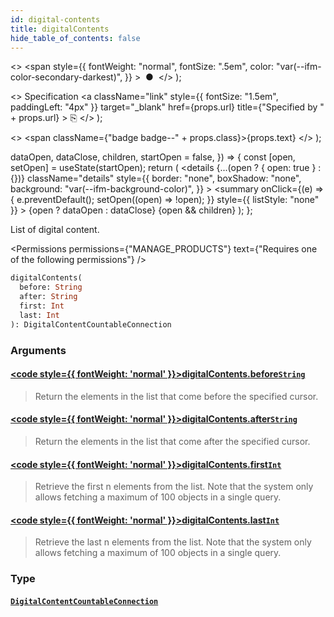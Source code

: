 ```yaml
---
id: digital-contents
title: digitalContents
hide_table_of_contents: false
---
```


  <>
    <span
      style={{
        fontWeight: "normal",
        fontSize: ".5em",
        color: "var(--ifm-color-secondary-darkest)",
      }}
    >
      &nbsp;●&nbsp;
    </span>
  </>
);

  <>
    Specification
    <a
      className="link"
      style={{ fontSize: "1.5em", paddingLeft: "4px" }}
      target="\_blank"
      href={props.url}
      title={"Specified by " + props.url}
    >
      ⎘
    </a>
  </>
);

  <>
    <span className={"badge badge--" + props.class}>{props.text}</span>
  </>
);


  dataOpen,
  dataClose,
  children,
  startOpen = false,
}) => {
  const [open, setOpen] = useState(startOpen);
  return (
    <details
      {...(open ? { open: true } : {})}
      className="details"
      style={{
        border: "none",
        boxShadow: "none",
        background: "var(--ifm-background-color)",
      }}
    >
      <summary
        onClick={(e) => {
          e.preventDefault();
          setOpen((open) => !open);
        }}
        style={{ listStyle: "none" }}
      >
        {open ? dataOpen : dataClose}
      </summary>
      {open && children}
    </details>
  );
};

List of digital content.

<Permissions
  permissions={"MANAGE_PRODUCTS"}
  text={"Requires one of the following permissions"}
/>

```graphql
digitalContents(
  before: String
  after: String
  first: Int
  last: Int
): DigitalContentCountableConnection
```

### Arguments

#### [<code style={{ fontWeight: 'normal' }}>digitalContents.<b>before</b></code>](#)<Bullet />[`String`](../../../api-reference/miscellaneous/scalars/string) <Badge class="secondary" text="scalar"/>

> Return the elements in the list that come before the specified cursor.

#### [<code style={{ fontWeight: 'normal' }}>digitalContents.<b>after</b></code>](#)<Bullet />[`String`](../../../api-reference/miscellaneous/scalars/string) <Badge class="secondary" text="scalar"/>

> Return the elements in the list that come after the specified cursor.

#### [<code style={{ fontWeight: 'normal' }}>digitalContents.<b>first</b></code>](#)<Bullet />[`Int`](../../../api-reference/miscellaneous/scalars/int) <Badge class="secondary" text="scalar"/>

> Retrieve the first n elements from the list. Note that the system only allows fetching a maximum of 100 objects in a single query.

#### [<code style={{ fontWeight: 'normal' }}>digitalContents.<b>last</b></code>](#)<Bullet />[`Int`](../../../api-reference/miscellaneous/scalars/int) <Badge class="secondary" text="scalar"/>

> Retrieve the last n elements from the list. Note that the system only allows fetching a maximum of 100 objects in a single query.

### Type

#### [`DigitalContentCountableConnection`](../../../api-reference/miscellaneous/objects/digital-content-countable-connection) <Badge class="secondary" text="object"/>

>

